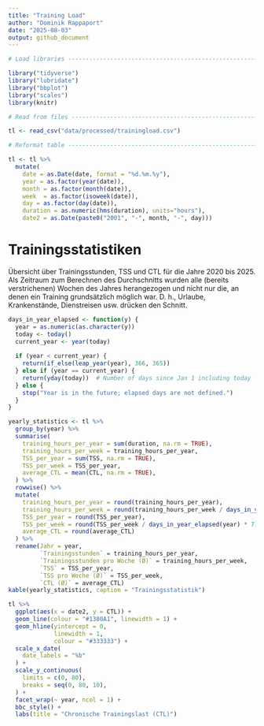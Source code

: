 ```yaml
---
title: "Training Load"
author: "Dominik Rappaport"
date: "2025-08-03"
output: github_document
---
```


```r

# Load libraries ----------------------------------------------------------

library("tidyverse")
library("lubridate")
library("bbplot")
library("scales")
library(knitr)

# Read from files ---------------------------------------------------------

tl <- read_csv("data/processed/trainingload.csv")

# Reformat table ----------------------------------------------------------

tl <- tl %>%
  mutate(
    date = as.Date(date, format = "%d.%m.%y"), 
    year = as.factor(year(date)),
    month = as.factor(month(date)),
    week  = as.factor(isoweek(date)),
    day = as.factor(day(date)),
    duration = as.numeric(hms(duration), units="hours"),
    date2 = as.Date(paste0("2001", "-", month, "-", day)))

```

# Trainingsstatistiken

Übersicht über Trainingsstunden, TSS und CTL für die Jahre 2020 bis 2025. Als Zeitraum zum Berechnen des Durchschnitts wurden alle (bereits verstrichenen) Wochen des Jahres herangezogen und nicht nur die, an denen ein Training grundsätzlich möglich war. D. h., Urlaube, Krankenstände, Dienstreisen usw. drücken den Schnitt.

```r
days_in_year_elapsed <- function(y) {
  year = as.numeric(as.character(y))
  today <- today()
  current_year <- year(today)
  
  if (year < current_year) {
    return(if_else(leap_year(year), 366, 365))
  } else if (year == current_year) {
    return(yday(today))  # Number of days since Jan 1 including today
  } else {
    stop("Year is in the future; elapsed days are not defined.")
  }
}

yearly_statistics <- tl %>% 
  group_by(year) %>%
  summarise(
    training_hours_per_year = sum(duration, na.rm = TRUE),
    training_hours_per_week = training_hours_per_year,
    TSS_per_year = sum(TSS, na.rm = TRUE),
    TSS_per_week = TSS_per_year,
    average_CTL = mean(CTL, na.rm = TRUE),
  ) %>%
  rowwise() %>%
  mutate(
    training_hours_per_year = round(training_hours_per_year),
    training_hours_per_week = round(training_hours_per_week / days_in_year_elapsed(year) * 7, 2),
    TSS_per_year = round(TSS_per_year),
    TSS_per_week = round(TSS_per_week / days_in_year_elapsed(year) * 7),
    average_CTL = round(average_CTL)
  ) %>%
  rename(Jahr = year, 
         `Trainingsstunden` = training_hours_per_year,
         `Trainingsstunden pro Woche (Ø)` = training_hours_per_week,
         `TSS` = TSS_per_year,
         `TSS pro Woche (Ø)` = TSS_per_week,
         `CTL (Ø)` = average_CTL)
kable(yearly_statistics, caption = "Trainingsstatistik")
```

```r
tl %>%
  ggplot(aes(x = date2, y = CTL)) +
  geom_line(colour = "#1380A1", linewidth = 1) +
  geom_hline(yintercept = 0,
             linewidth = 1,
             colour = "#333333") +
  scale_x_date(
    date_labels = "%b"
  ) +
  scale_y_continuous(
    limits = c(0, 80),
    breaks = seq(0, 80, 10),
  ) +
  facet_wrap(~ year, ncol = 1) +
  bbc_style() +
  labs(title = "Chronische Trainingslast (CTL)")
```
